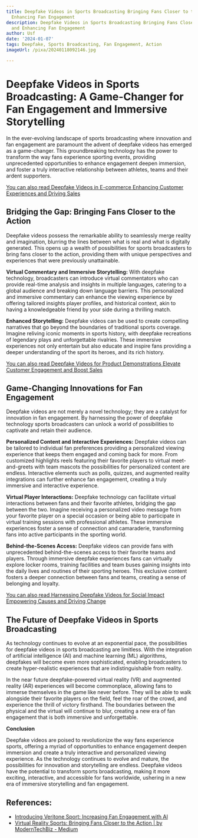 ```yaml
---
title: Deepfake Videos in Sports Broadcasting Bringing Fans Closer to the Action and
  Enhancing Fan Engagement
description: Deepfake Videos in Sports Broadcasting Bringing Fans Closer to the Action
  and Enhancing Fan Engagement
author: Usf
date: '2024-01-07'
tags: Deepfake, Sports Broadcasting, Fan Engagement, Action
imageUrl: /pixa/20240118092146.jpg

---
```

# Deepfake Videos in Sports Broadcasting: A Game-Changer for  Fan Engagement and Immersive Storytelling

In the ever-evolving landscape of sports broadcasting where innovation and  fan engagement are paramount the advent of deepfake videos  has emerged as a  game-changer. This groundbreaking technology has the power to  transform the way fans  experience sporting events, providing unprecedented opportunities to enhance engagement deepen  immersion, and  foster a truly interactive relationship between athletes, teams and  their ardent supporters.

[You can also read  Deepfake Videos in E-commerce Enhancing Customer Experiences and Driving Sales](Deepfake%20Videos%20in%20E-commerce%20Enhancing%20Customer%20Experiences%20and%20Driving%20Sales)


## Bridging the Gap: Bringing  Fans Closer to the Action

Deepfake videos possess the remarkable ability to  seamlessly merge reality and imagination, blurring the lines between  what is real and what is digitally generated. This opens up a  wealth of possibilities for sports broadcasters to bring fans closer to the action, providing them with unique perspectives and experiences that were previously unattainable.

**Virtual Commentary and Immersive Storytelling:**
With deepfake technology,  broadcasters can introduce virtual commentators  who can provide real-time analysis and  insights in multiple languages, catering to a global audience and breaking down  language barriers. This personalized and immersive commentary can enhance the viewing experience by  offering tailored insights player profiles, and historical context, akin to having a knowledgeable friend by your side during a thrilling match.

**Enhanced  Storytelling:**
Deepfake videos can be  used to create compelling narratives  that go beyond the boundaries of traditional sports coverage. Imagine  reliving iconic moments in sports history, with deepfake recreations of legendary  plays and unforgettable  rivalries. These immersive  experiences not only entertain but also educate and inspire fans providing a deeper understanding of the sport its heroes, and its rich history.

[You can also read Deepfake Videos for Product Demonstrations Elevate Customer Engagement and Boost Sales](Deepfake%20Videos%20for%20Product%20Demonstrations%20Elevate%20Customer%20Engagement%20and%20Boost%20Sales)


## Game-Changing Innovations for  Fan Engagement

Deepfake videos are not merely a novel technology;  they are a  catalyst for innovation  in  fan engagement. By harnessing the power of deepfake technology sports broadcasters can unlock a  world of possibilities  to captivate and retain their audience.

**Personalized Content and Interactive Experiences:**
Deepfake videos can  be tailored to individual fan preferences providing a personalized  viewing experience that keeps them engaged  and coming back for more. From customized highlights reels featuring their favorite players to virtual meet-and-greets with team mascots the possibilities for  personalized content are endless. Interactive elements such as polls, quizzes, and  augmented reality integrations can further enhance fan engagement, creating a  truly immersive and interactive experience.

**Virtual Player Interactions:**
Deepfake technology can facilitate virtual interactions  between fans and their favorite athletes, bridging the gap between the two. Imagine receiving a personalized  video message from your favorite player on a special occasion or being able  to participate in virtual training sessions with professional athletes. These immersive experiences foster a sense of connection and camaraderie, transforming fans into  active participants in the sporting world.

**Behind-the-Scenes Access:**
Deepfake videos can provide fans with unprecedented behind-the-scenes access  to their favorite teams and players. Through  immersive deepfake experiences fans can virtually  explore locker rooms, training facilities and team buses  gaining insights into the daily lives and routines of  their sporting  heroes. This  exclusive content fosters  a deeper connection between fans and teams, creating a sense of  belonging and loyalty.

[You  can also read Harnessing Deepfake Videos for Social Impact Empowering Causes  and Driving Change](Harnessing%20Deepfake%20Videos%20for%20Social%20Impact%20Empowering%20Causes%20and%20Driving%20Change)


## The Future of  Deepfake Videos in Sports  Broadcasting

As technology continues to evolve at an exponential pace, the possibilities for deepfake videos in sports broadcasting are limitless. With the integration of artificial intelligence (AI) and machine learning (ML) algorithms,  deepfakes will become even more sophisticated, enabling broadcasters to create hyper-realistic experiences that are indistinguishable  from reality.

In  the near future deepfake-powered virtual reality  (VR) and augmented reality (AR) experiences will become commonplace,  allowing fans to immerse themselves in the game like never before. They will be able to walk alongside their favorite players on the field, feel the roar of the crowd,  and experience the thrill of victory firsthand. The boundaries between the physical and the  virtual will continue to blur, creating a new era of fan engagement that is both  immersive  and unforgettable.

**Conclusion**

Deepfake videos are poised to revolutionize the way fans experience sports, offering a  myriad of opportunities to enhance  engagement deepen immersion  and create a truly interactive and personalized  viewing experience. As the  technology continues to evolve and mature, the possibilities for innovation and storytelling are endless. Deepfake videos have the potential  to transform sports broadcasting, making it more exciting, interactive, and accessible for fans worldwide, ushering in a  new era of immersive storytelling and  fan engagement.

## References:
- [Introducing Veritone Sport: Increasing Fan Engagement with AI](https://www.veritone.com/blog/introducing-veritone-sport-increasing-fan-engagement-with-ai/)
- [Virtual Reality Sports: Bringing Fans Closer to the Action | by ModernTechBiz - Medium](https://medium.com/@moderntechbiz/virtual-reality-sports-bringing-fans-closer-to-the-action-25dd097492c4)
